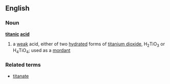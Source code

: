 ==English==
===Noun===
'''[[titanic]] [[acid]]'''
#{{chemistry}} a [[weak]] acid, either of two [[hydrated]] forms of [[titanium dioxide]], H<sub>2</sub>TiO<sub>3</sub> or H<sub>4</sub>TiO<sub>4</sub>; used as a [[mordant]]
===Related terms===
*[[titanate]]